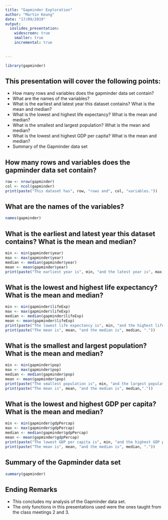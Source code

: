 ```yaml
---
title: "Gapminder Exploration"
author: "Martin Keung"
date: "17/09/2019"
output: 
  ioslides_presentation:
    widescreen: true
    smaller: true
    incremental: true
    
  
---
```


```r
library(gapminder)

```



## **This presentation will cover the following points:**


- How many rows and variables does the gapminder data set contain?
- What are the names of the variables?
- What is the earliest and latest year this dataset contains? What is the mean and median?
- What is the lowest and highest life expectancy? What is the mean and median?
- What is the smallest and largest population? What is the mean and median?
- What is the lowest and highest GDP per capita? What is the mean and median?
- Summary of the Gapminder data set 

## **How many rows and variables does the gapminder data set contain?**
```r
row <- nrow(gapminder)
col <- ncol(gapminder)
print(paste("This dataset has", row, "rows and", col, "variables."))

```

## **What are the names of the variables?**
```r
names(gapminder)
```


## **What is the earliest and latest year this dataset contains? What is the mean and median?**
```r
min <- min(gapminder$year)
max <- max(gapminder$year)
median <- median(gapminder$year)
mean <- mean(gapminder$year)
print(paste("The earliest year is", min, "and the latest year is", max, ". The mean is", mean, "and the median is", median, "."))

```

## **What is the lowest and highest life expectancy? What is the mean and median?**
```r
min <- min(gapminder$lifeExp)
max <- max(gapminder$lifeExp)
median <- median(gapminder$lifeExp)
mean <- mean(gapminder$lifeExp)
print(paste("The lowest life expectancy is", min, "and the highest life expectancy is", max, "years.")) 
print(paste("The mean is", mean, "and the median is", median, "."))

```

## **What is the smallest and largest population? What is the mean and median?**
```r
min <- min(gapminder$pop)
max <- max(gapminder$pop)
median <- median(gapminder$pop)
mean <- mean(gapminder$pop)
print(paste("The smallest population is", min, "and the largest population is", max, ".")) 
print(paste("The mean is", mean, "and the median is", median,"."))

```


## **What is the lowest and highest GDP per capita? What is the mean and median?**
```r
min <- min(gapminder$gdpPercap)
max <- max(gapminder$gdpPercap)
median <- median(gapminder$gdpPercap)
mean <- mean(gapminder$gdpPercap)
print(paste("The lowest GDP per capita is", min, "and the highest GDP per capita is", max,".")) 
print(paste("The mean is", mean, "and the median is", median, "."))

```

## **Summary of the Gapminder data set**
```r
summary(gapminder)

```

## **Ending Remarks**
- This concludes my analysis of the Gapminder data set.
- The only functions in this presentations used were the ones taught from the class meetings 2 and 3.